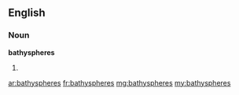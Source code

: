 ==English==

===Noun===
'''bathyspheres'''

# {{plural of|[[bathysphere]]}}

[[ar:bathyspheres]]
[[fr:bathyspheres]]
[[mg:bathyspheres]]
[[my:bathyspheres]]